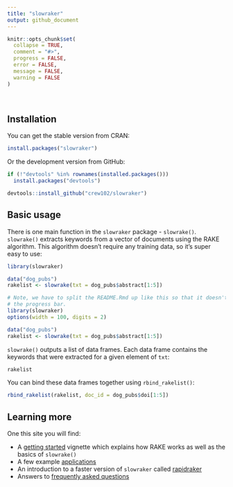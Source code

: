 ```yaml
---
title: "slowraker"
output: github_document
---
```


```r
knitr::opts_chunk$set(
  collapse = TRUE,
  comment = "#>",
  progress = FALSE,
  error = FALSE, 
  message = FALSE,
  warning = FALSE
)
```

<br>

## Installation

You can get the stable version from CRAN:

```r
install.packages("slowraker")
```

Or the development version from GitHub:

```r
if (!"devtools" %in% rownames(installed.packages())) 
  install.packages("devtools")

devtools::install_github("crew102/slowraker")
```

## Basic usage

There is one main function in the `slowraker` package - `slowrake()`. `slowrake()` extracts keywords from a vector of documents using the RAKE algorithm. This algorithm doesn't require any training data, so it's super easy to use:

```r
library(slowraker)

data("dog_pubs")
rakelist <- slowrake(txt = dog_pubs$abstract[1:5])
```

```r
# Note, we have to split the README.Rmd up like this so that it doesn't print 
# the progress bar.
library(slowraker)
options(width = 100, digits = 2)

data("dog_pubs")
rakelist <- slowrake(txt = dog_pubs$abstract[1:5])
```

`slowrake()` outputs a list of data frames. Each data frame contains the keywords that were extracted for a given element of `txt`:

```r
rakelist
```

You can bind these data frames together using `rbind_rakelist()`:

```r
rbind_rakelist(rakelist, doc_id = dog_pubs$doi[1:5])
```

## Learning more

One this site you will find:

* A [getting started](articles/getting-started.html) vignette which explains how RAKE works as well as the basics of `slowrake()`
* A few example [applications](articles/applications.html)
* An introduction to a faster version of `slowraker` called [rapidraker](articles/rapidraker.html)
* Answers to [frequently asked questions](articles/faqs.html)